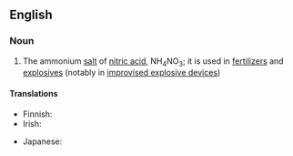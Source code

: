 ==English==

===Noun===
{{wikipedia}}
{{en-noun|~}}

# {{lb|en|inorganic compound}} The ammonium [[salt]] of [[nitric acid]], NH<sub>4</sub>NO<sub>3</sub>; it is used in [[fertilizer]]s and [[explosive]]s (notably in [[improvised explosive device]]s)

====Translations====
{{trans-top|ammonium salt of nitric acid}}
* Finnish: {{t|fi|ammoniumnitraatti}}
* Irish: {{t|ga|níotráit amóiniam|f}}
{{trans-mid}}
* Japanese: {{t|ja|硝安|tr=しょうあん, shōan}}
{{trans-bottom}}